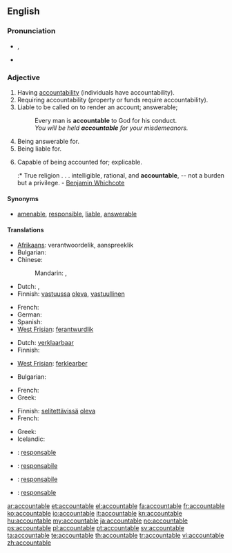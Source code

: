 ==English==

===Pronunciation===
* {{IPA|/ʌˈkaʊntəbl̩/}}, {{SAMPA|/V"kaUnt@b@l/}}
* {{audio|En-us-accountable.ogg|Audio (US)}}

===Adjective===
{{en-adj}}

# Having [[accountability]] (individuals have accountability).
# Requiring accountability (property or funds require accountability).
# Liable to be called on to render an account; answerable;
#: Every man is '''accountable''' to God for his conduct.
#: ''You will be held '''accountable''' for your misdemeanors.''
# Being answerable for.
# Being liable for.
# {{rare}} Capable of being accounted for; explicable.
#:* True religion . . . intelligible, rational, and '''accountable''', -- not a burden but a privilege. - [[w:Benjamin Whichcote|Benjamin Whichcote]]

====Synonyms====
* [[amenable]], [[responsible]], [[liable]], [[answerable]]

====Translations====
{{trans-top|Having accountability}}
* [[Afrikaans]]: verantwoordelik, aanspreeklik
* Bulgarian: {{t|bg|отговорен}}
* Chinese:
*: Mandarin: {{t|zh|有責任的|sc=Hani}}, {{t|zh|有解說義務的|sc=Hani}}
* Dutch: {{t+|nl|verantwoordelijk}}, {{t+|nl|aansprakelijk}}
* Finnish: [[vastuussa]] [[oleva]], [[vastuullinen]]
{{trans-mid}}
* French: {{t+|fr|responsable|m|f}}
* German: {{t+|de|verantwortlich}}
* Spanish: {{t|es|responsable}}
* [[West Frisian]]: [[ferantwurdlik]]
{{trans-bottom}}

{{trans-top|Requiring accountability}}
* Dutch: [[verklaarbaar]]
* Finnish: {{t+|fi|vastuullinen}}
{{trans-mid}}
* [[West Frisian]]: [[ferklearber]]
{{trans-bottom}}

{{trans-top|Liable to be called on to render an account}}
* Bulgarian: {{t|bg|подотчетен}}
{{trans-mid}}
* French: {{t|fr|responsable|m|f}}
* Greek: {{t+|el|υπόλογος}}
{{trans-bottom}}

{{trans-top|Capable of being accounted for; explicable}}
* Finnish: [[selitettävä|selitettävissä]] [[oleva]]
* French: {{t|fr|expliquable|m|f}}
{{trans-mid}}
* Greek: {{t|el|ευεξήγητος}}
* Icelandic: {{t|is|skýranlegur|m}}
{{trans-bottom}}

{{trans-top|Items such as airline tickets, whose issue must be recorded by the issuing authority and matched up again after use}}
{{trans-mid}}
{{trans-bottom}}

{{checktrans-top}}
* {{ttbc|ca}}: [[responsable]]
* {{ttbc|ia}}: [[responsabile]]
{{trans-mid}}
* {{ttbc|it}}: [[responsabile]]
* {{ttbc|pt}}: [[responsable]]
{{trans-bottom}}

[[ar:accountable]]
[[et:accountable]]
[[el:accountable]]
[[fa:accountable]]
[[fr:accountable]]
[[ko:accountable]]
[[io:accountable]]
[[it:accountable]]
[[kn:accountable]]
[[hu:accountable]]
[[my:accountable]]
[[ja:accountable]]
[[no:accountable]]
[[ps:accountable]]
[[pl:accountable]]
[[pt:accountable]]
[[sv:accountable]]
[[ta:accountable]]
[[te:accountable]]
[[th:accountable]]
[[tr:accountable]]
[[vi:accountable]]
[[zh:accountable]]